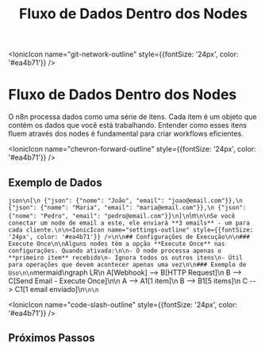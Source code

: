 ﻿---
sidebar_position: 2
title: Fluxo de Dados Dentro dos Nodes
description: Entenda como os dados fluem dentro dos nodes do n8n
keywords: [n8n, dados, fluxo, nodes, processamento, itens]
---

<IonicIcon name="git-network-outline" style={{fontSize: '24px', color: '#ea4b71'}} />
# Fluxo de Dados Dentro dos Nodes

O n8n processa dados como uma série de itens. Cada item é um objeto que contém os dados que você está trabalhando. Entender como esses itens fluem através dos nodes é fundamental para criar workflows eficientes.

<IonicIcon name="chevron-forward-outline" style={{fontSize: '24px', color: '#ea4b71'}} />

## Exemplo de Dados

```json\n[\n {"json": {"nome": "João", "email": "joao@email.com"}},\n {"json": {"nome": "Maria", "email": "maria@email.com"}},\n {"json": {"nome": "Pedro", "email": "pedro@email.com"}}\n]\n```\n```\n\nSe você conectar um node de email a este, ele enviará **3 emails** - um para cada cliente.\n\n<IonicIcon name="settings-outline" style={{fontSize: '24px', color: '#ea4b71'}} />\n\n## Configurações de Execução\n\n### Execute Once\n\nAlguns nodes têm a opção **Execute Once** nas configurações. Quando ativada:\n\n- O node processa apenas o **primeiro item** recebido\n- Ignora todos os outros itens\n- Útil para operações que devem acontecer apenas uma vez\n\n### Exemplo de Uso\n\n```mermaid\ngraph LR\n    A[Webhook] --> B[HTTP Request]\n    B --> C[Send Email - Execute Once]\n\n    A --> A1[1 item]\n    B --> B1[5 items]\n    C --> C1[1 email enviado]\n```\n\n```

<IonicIcon name="code-slash-outline" style={{fontSize: '24px', color: '#ea4b71'}} />

## Próximos Passos
